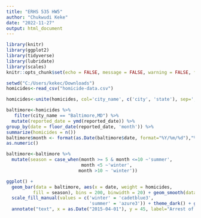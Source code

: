 ```yaml
---
title: "ERHS 535 HW5"
author: "Chukwudi Keke"
date: "2022-11-27"
output: html_document
---
```


```r
library(knitr)
library(ggplot2)
library(tidyverse)
library(lubridate)
library(scales)
knitr::opts_chunk$set(echo = FALSE, message = FALSE, warning = FALSE, fig.width = 12, fig.height = 4, tidy = TRUE)
```

```r
setwd("C:/Users/kekec/Downloads")
homicides<-read_csv("homicide-data.csv")
```

```r
homicides<-unite(homicides, col='city_name', c('city', 'state'), sep=',') 
```

```r
baltimore<-homicides %>%
   filter(city_name == "Baltimore,MD") %>%
  mutate(reported_date = ymd(reported_date)) %>%
group_by(date = floor_date(reported_date, 'month')) %>%
summarize(homicides = n())
baltimore$month <- format(as.Date(baltimore$date, format="%Y/%m/%d"),"%m")%>%
as.numeric()
```

```r
baltimore<-baltimore %>%
  mutate(season = case_when(month >= 5 & month <=10 ~'summer',
                            month <5 ~'winter',
                           month >10 ~ 'winter'))
```

```r
ggplot() + 
  geom_bar(data = baltimore, aes(x = date, weight = homicides, 
          fill = season), bins = 200, binwidth = 20) + geom_smooth(data = baltimore, aes(x = date, y = homicides), color = "blue", span = 0.15, se = FALSE, size = 2) + theme(legend.position = "bottom") +
  scale_fill_manual(values = c('winter' = 'cadetblue3', 
                               'summer' = 'azure3')) + theme_dark() + geom_vline(xintercept = as.numeric(as.Date("2015-04-01")), col="red",linetype = "longdash") +
  annotate("text", x = as.Date("2015-04-01"), y = 45, label="Arrest of \n Freddie Gray", color="azure3", size = 3, hjust = 1)

```